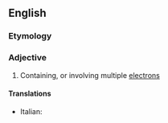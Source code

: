 ==English==

===Etymology===
{{prefix|en|multi|electronic}}

===Adjective===
{{en-adj}}

# {{lb|en|chemistry|physics}} Containing, or involving multiple [[electron]]s

====Translations====
{{trans-top|involving multiple electrons}}
* Italian: {{t|it|multielettronico}}
{{trans-mid}}
{{trans-bottom}}